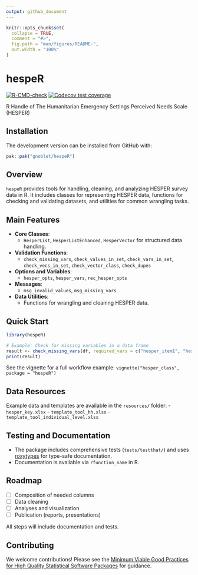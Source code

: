 ```yaml
---
output: github_document
---
```


<!-- README.md is generated from README.Rmd. Please edit that file -->

```r
knitr::opts_chunk$set(
  collapse = TRUE,
  comment = "#>",
  fig.path = "man/figures/README-",
  out.width = "100%"
)
```

# hespeR

<!-- badges: start -->
[![R-CMD-check](https://github.com/gnoblet/hespeR/actions/workflows/R-CMD-check.yaml/badge.svg)](https://github.com/gnoblet/hespeR/actions/workflows/R-CMD-check.yaml)
[![Codecov test coverage](https://codecov.io/gh/gnoblet/hespeR/graph/badge.svg)](https://app.codecov.io/gh/gnoblet/hespeR)
<!-- badges: end -->

R Handle of The Humanitarian Emergency Settings Perceived Needs Scale (HESPER)

## Installation

The development version can be installed from GitHub with:

```r
pak::pak("gnoblet/hespeR")
```

## Overview

`hespeR` provides tools for handling, cleaning, and analyzing HESPER survey data in R. It includes classes for representing HESPER data, functions for checking and validating datasets, and utilities for common wrangling tasks.

## Main Features

- **Core Classes**:
  - `HesperList`, `HesperListEnhanced`, `HesperVector` for structured data handling.
- **Validation Functions**:
  - `check_missing_vars`, `check_values_in_set`, `check_vars_in_set`, `check_vecs_in_set`, `check_vector_class`, `check_dupes`
- **Options and Variables**:
  - `hesper_opts`, `hesper_vars`, `rec_hesper_opts`
- **Messages**:
  - `msg_invalid_values`, `msg_missing_vars`
- **Data Utilities**:
  - Functions for wrangling and cleaning HESPER data.

## Quick Start

```r
library(hespeR)

# Example: Check for missing variables in a data frame
result <- check_missing_vars(df, required_vars = c("hesper_item1", "hesper_item2"))
print(result)
```

See the vignette for a full workflow example:
`vignette("hesper_class", package = "hespeR")`

## Data Resources

Example data and templates are available in the `resources/` folder:
- `hesper_key.xlsx`
- `template_tool_hh.xlsx`
- `template_tool_individual_level.xlsx`

## Testing and Documentation

- The package includes comprehensive tests (`tests/testthat/`) and uses [roxytypes](https://www.openstatsware.org/guide.html) for type-safe documentation.
- Documentation is available via `?function_name` in R.

## Roadmap

- [ ] Composition of needed columns
- [ ] Data cleaning
- [ ] Analyses and visualization
- [ ] Publication (reports, presentations)

All steps will include documentation and tests.

## Contributing

We welcome contributions! Please see the [Minimum Viable Good Practices for High Quality Statistical Software Packages](https://www.openstatsware.org/guide.html) for guidance.
